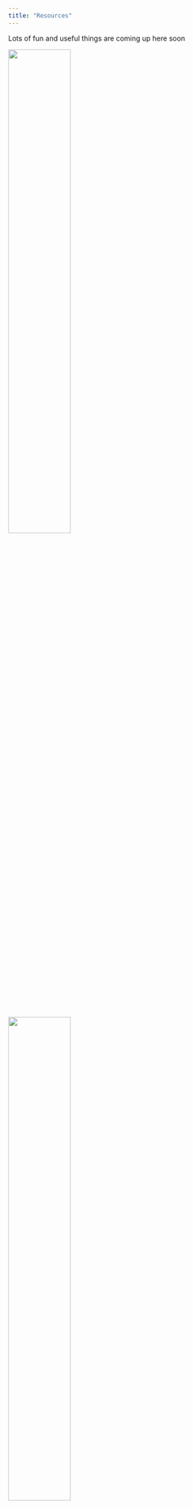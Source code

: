```yaml
---
title: "Resources"
---
```


Lots of fun and useful things are coming up here soon

![](images/shark.jpg){width="50%" fig-align="center"} 
![](images/seaweed_planting.jpg){width="50%" fig-align="center"} 
![](images/kingfish.jpg){width="50%" fig-align="center"}
